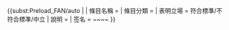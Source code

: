 {{<includeonly>subst:</includeonly>Preload_FAN/auto
| <!--也请记得在条目的讨论页顶部放置{{FAC}}或{{FAR}}-->
| 條目名稱 = 
| 條目分類 = <!--請根據 [[WP:典范条目]] 的歸類來填寫（不知道可以清空此行）-->
| 表明立場 = 符合標準/不符合標準/中立
| 說明 = 
| 签名 = ~~<includeonly></includeonly>~~
}}
